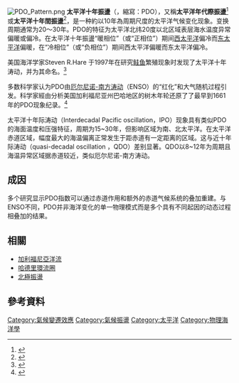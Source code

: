 {{noteTA
|1=zh-cn:涛动;zh-hk:濤動;zh-tw:振盪;
|2=zh-hans:气候震荡;zh-hant:氣候振盪;<!-- 防止過轉換 -->
|3=zh-hans:周期;zh-hant:週期
|4=zh-cn:厄尔尼诺;zh-hk:厄爾尼諾;zh-tw:聖嬰
}}
[[File:PDO_Pattern.png|thumb]]
'''太平洋十年振盪'''（{{lang-en|Pacific Decadal Oscillation}}，縮寫：PDO），又稱'''太平洋年代際振盪'''<ref>{{cite web|url=https://www.cwb.gov.tw/V8/C/K/Encyclopedia/climate/climate6_list.html#climate6-12|title=什麼是北太平洋年代際振盪？|publisher=交通部中央氣象局|language=zh-tw|access-date=2022-04-04|archive-date=2021-11-07|archive-url=https://web.archive.org/web/20211107112103/https://www.cwb.gov.tw/V8/C/K/Encyclopedia/climate/climate6_list.html#climate6-12}}</ref>或'''太平洋十年間振盪'''<ref>{{cite web|url=https://www.hko.gov.hk/tc/informtc/tc_activity_2005_english.htm|title=西北太平洋及南海熱帶氣旋活動|publisher=香港天文台|language=zh-hk|access-date=2022-04-04|archive-date=2021-06-13|archive-url=https://web.archive.org/web/20210613073010/https://www.hko.gov.hk/tc/informtc/tc_activity_2005_english.htm}}</ref>，是一种約以10年為周期尺度的太平洋气候变化现象。变换周期通常为20～30年。PDO的特征为太平洋北纬20度以北区域表层海水温度异常偏暖或偏冷。在太平洋十年振盪“暖相位”（或“正相位”）期间[[西太平洋|西太平洋]]偏冷而[[东太平洋|东太平洋]]偏暖，在“冷相位”（或“负相位”）期间西太平洋偏暖而东太平洋偏冷。
 
美国海洋学家Steven R.Hare 于1997年在研究[[鲑鱼|鲑鱼]]繁殖现象时发现了太平洋十年涛动，并为其命名。<ref name="Mantua1997">{{cite journal |last=Mantua |first=Nathan J. |year=1997 |title=A Pacific interdecadal climate oscillation with impacts on salmon production |journal=Bulletin of the American Meteorological Society |volume=78 |issue=6 |pages=1069–79 |doi=10.1175/1520-0477(1997)078<1069:APICOW>2.0.CO;2 |url=http://www.atmos.washington.edu/~mantua/abst.PDO.html |last2=Hare |first2=Steven R. |last3=Zhang |first3=Yuan |last4=Wallace |first4=John M. |last5=Francis |first5=Robert C. |bibcode=1997BAMS...78.1069M |archiveurl=https://web.archive.org/web/20050212184642/http://www.atmos.washington.edu/~mantua/abst.PDO.html |archivedate=2005-02-12 |access-date=2020-01-09 |dead-url=yes }}</ref>
 
多数科学家认为PDO由[[厄尔尼诺-南方涛动|厄尔尼诺-南方涛动]]（ENSO）的“红化”和大气随机过程引发。科学家經由分析美国加利福尼亚州巴哈地区的树木年轮还原了了最早到1661年的PDO现象纪录。<ref name="Biondi2001">{{cite journal |last=Biondi |first=Franco |authorlink= |author2=Gershunov, Alexander |author3=Cayan, Daniel R. |year=2001 |title=North Pacific Decadal Climate Variability since 1661 |journal=Journal of Climate |volume=14 |issue=1 |pages=5–10 |doi=10.1175/1520-0442(2001)014<0005:NPDCVS>2.0.CO;2 |url=http://www.ngdc.noaa.gov/paleo/pubs/biondi2001/biondi2001.html |bibcode=2001JCli...14....5B |access-date=2020-01-09 |archive-date=2004-12-12 |archive-url=https://web.archive.org/web/20041212212423/http://www.ngdc.noaa.gov/paleo/pubs/biondi2001/biondi2001.html |dead-url=no }}</ref>

太平洋十年际涛动（Interdecadal Pacific oscillation，IPO）现象具有类似PDO的海面温度和压强特征，周期为15~30年，但影响区域为南、北太平洋。在太平洋赤道区域，幅度最大的海温偏离正常发生于距赤道有一定距离的区域。这与近十年际涛动（quasi-decadal oscillation ，QDO）差别显著。QDO以8~12年为周期且海温异常区域据赤道较近，类似厄尔尼诺-南方涛动。

==成因==
多个研究显示PDO指数可以通过赤道作用和额外的赤道气候系统的叠加重建。与ENSO不同，PDO并非海洋变化的单一物理模式而是多个具有不同起因的动态过程相叠加的结果。

== 相關 ==	
*[[加利福尼亞洋流|加利福尼亞洋流]]
*[[哈德里環流圈|哈德里環流圈]]
*[[北極振盪|北極振盪]]

== 參考資料 ==
{{reflist}}

{{气候振荡}}
{{physical oceanography}}
{{Global warming}}
{{Authority control}}
[[Category:氣候變遷效應|Category:氣候變遷效應]]
[[Category:氣候振盪|Category:氣候振盪]]
[[Category:太平洋|Category:太平洋]]
[[Category:物理海洋學|Category:物理海洋學]]